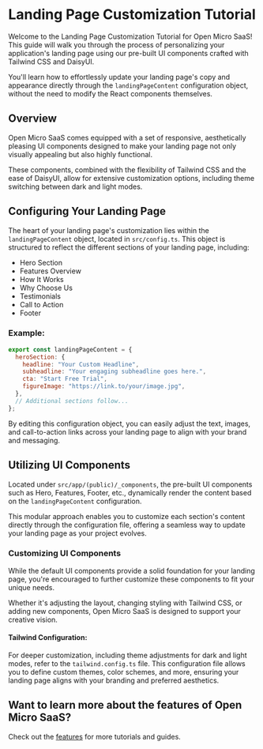 # Landing Page Customization Tutorial

Welcome to the Landing Page Customization Tutorial for Open Micro SaaS! This guide will walk you through the process of personalizing your application's landing page using our pre-built UI components crafted with Tailwind CSS and DaisyUI.

You'll learn how to effortlessly update your landing page's copy and appearance directly through the `landingPageContent` configuration object, without the need to modify the React components themselves.

## Overview

Open Micro SaaS comes equipped with a set of responsive, aesthetically pleasing UI components designed to make your landing page not only visually appealing but also highly functional.

These components, combined with the flexibility of Tailwind CSS and the ease of DaisyUI, allow for extensive customization options, including theme switching between dark and light modes.

## Configuring Your Landing Page

The heart of your landing page's customization lies within the `landingPageContent` object, located in `src/config.ts`. This object is structured to reflect the different sections of your landing page, including:

- Hero Section
- Features Overview
- How It Works
- Why Choose Us
- Testimonials
- Call to Action
- Footer

### Example:

```js
export const landingPageContent = {
  heroSection: {
    headline: "Your Custom Headline",
    subheadline: "Your engaging subheadline goes here.",
    cta: "Start Free Trial",
    figureImage: "https://link.to/your/image.jpg",
  },
  // Additional sections follow...
};
```

By editing this configuration object, you can easily adjust the text, images, and call-to-action links across your landing page to align with your brand and messaging.

## Utilizing UI Components

Located under `src/app/(public)/_components`, the pre-built UI components such as Hero, Features, Footer, etc., dynamically render the content based on the `landingPageContent` configuration.

This modular approach enables you to customize each section's content directly through the configuration file, offering a seamless way to update your landing page as your project evolves.

### Customizing UI Components

While the default UI components provide a solid foundation for your landing page, you're encouraged to further customize these components to fit your unique needs.

Whether it's adjusting the layout, changing styling with Tailwind CSS, or adding new components, Open Micro SaaS is designed to support your creative vision.

#### Tailwind Configuration:

For deeper customization, including theme adjustments for dark and light modes, refer to the `tailwind.config.ts` file. This configuration file allows you to define custom themes, color schemes, and more, ensuring your landing page aligns with your branding and preferred aesthetics.

## Want to learn more about the features of Open Micro SaaS?

Check out the [features](/features) for more tutorials and guides.
